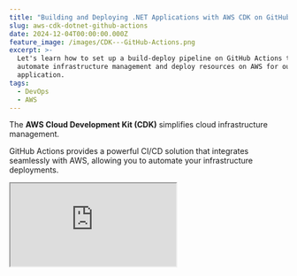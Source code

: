 ```yaml
---
title: "Building and Deploying .NET Applications with AWS CDK on GitHub Actions"
slug: aws-cdk-dotnet-github-actions
date: 2024-12-04T00:00:00.000Z
feature_image: /images/CDK---GitHub-Actions.png
excerpt: >-
  Let's learn how to set up a build-deploy pipeline on GitHub Actions to
  automate infrastructure management and deploy resources on AWS for our .NET
  application.
tags:
  - DevOps
  - AWS
---
```

The **AWS Cloud Development Kit (CDK)** simplifies cloud infrastructure management.

GitHub Actions provides a powerful CI/CD solution that integrates seamlessly with AWS, allowing you to automate your infrastructure deployments.

<iframe src="https://www.youtube.com/embed/IvxWDFb-fSs?feature=oembed" />

In this post, let's explore how to set up a build-deploy pipeline to automatically create resources and deploy your .NET application to AWS using GitHub Actions.

Thanks to AWS for sponsoring this post in my .[NET on AWS Series](/blog/tag/aws/)

## Setting Up GitHub Actions File

If you are to GitHub Actions, use the [Quickstart guide](https://docs.github.com/en/actions/writing-workflows/quickstart) to get up to speed.

The GitHub Actions workflow files should be located in the `.github/workflows` directory at the root of your repository.

So, let's add a [new file](https://github.com/rahulpnath/aws-cdk-github-actions/tree/main/.github/workflows) to get started.

### Authoring GitHub Actions File in VSCode

You can author the actions file in the web browser or from your IDE/Editor.

I prefer to use the VSCode editor for this.

[The GitHub Actions extension](https://marketplace.visualstudio.com/items?itemName=GitHub.vscode-github-actions) lets you manage your workflows, view the workflow run history, and help authoring workflows.

![](/images/image-1.png)

GitHub Actions VS Code extension helps manage workflows, manage secrets, provides IntelliSense etc making it easy to author workflows from the editor.

The extension provides intellisense support based on the action you are editing, which makes it extremely easy to author workflows from the editor.

You can also CTRL + click on the `uses` action to navigate to the GitHub repository and look up the required documentation.

## Deploying .NET Application using CDK to AWS

Let's now create the workflow file to deploy our application.

My [sample application](https://github.com/rahulpnath/aws-cdk-github-actions/tree/main/src) has an ASP NET Web API and a worker service, which I want to host on AWS Lambda Function.

You can find more details on the CDK code to create the resources in the article below.

<BlogLink
  href="/blog/aws-cdk-dotnet/"
  title="AWS CDK For The .NET Developer"
  description="AWS CDK simplifies Cloud Infrastructure management. CDK lets you define AWS resources using first-class programming concepts. It translates your code into AWS CloudFormation templates, which can be used to provision AWS resources for your application. Let’s get started using .NET and C#."
  authorImage="/images/logo-512x512-13.png"
  authorName="Rahul Nath"
  authorTitle="Rahul Pulikkot Nath"
  featureImage="/images/AWS-CDK-2.png"
/>

This post will focus on the GitHub Actions workflow side to set up the pipeline to run and deploy our .NET application.

This GitHub Actions workflow, named **"Weather Data Service"**, triggers on every push to the `main` branch.

```yml
name: Weather Data Service

on:
  push:
    branches:
      - main

jobs:
  build_and_deploy:
    runs-on: ubuntu-latest
    permissions:
      contents: read

```

It defines a single job, `build_and_deploy`which runs on an Ubuntu environment with read-only permissions for repository contents.

Let's now add the different steps required to build, package and deploy our .NET application to AWS.

### Setting Up Required Tools For .NET and AWS CDK

Let's first set up the environment running the build action for deploying .NET applications to AWS. It ensures the necessary tools and configurations are in place for building, deploying, and managing infrastructure.

-   Check out the repository
-   Sets up .NET SDK 8 and installs Amazon Lambda .NET tools
-   Sets up Node.js and installs AWS CDK

```yml
- name: Checkout Repo
  uses: actions/checkout@v4

- name: Set up .NET
  uses: actions/setup-dotnet@v4
  with:
    dotnet-version: 8

- name: Install AWS Lambda Tools
  run: dotnet tool install -g Amazon.Lambda.Tools

- name: Setup Node.js
  uses: actions/setup-node@v4
  with:
    node-version: "20"

- name: Install AWS CDK
  run: npm install -g aws-cdk

```

### Packaging .NET Application for Deployment

To deploy our application we first need to package it into deployable artifacts.

Since for this application, I am deploying the `WeatherForecast.Api` and the `WeatherForecast.Service` as Lambda functions, I use the [dotnet lambda tool](https://docs.aws.amazon.com/lambda/latest/dg/csharp-package-cli.html) to package them as zip files.

```yml
- name: Package API
  run: |
    dotnet lambda package --project-location ./src/WeatherForecast.Api \
    --configuration Release \
    --framework net8.0 \
    --output-package artifacts/api.zip

- name: Package API
  run: |
    dotnet lambda package --project-location ./src/WeatherForecast.Service \
    --configuration Release \
    --framework net8.0 \
    --output-package artifacts/service.zip

```

The above steps generate two artifacts in the artifacts directory in the root of the directory - `api.zip` and `service.zip`

### Configure AWS Credentials

The [aws-actions/configure-aws-credentials](https://github.com/aws-actions/configure-aws-credentials) action helps configure your AWS credentials and region environment variables for use in other GitHub Actions.

It requires the Access Key, Secret, and the region to connect to.

⚠️

__Do not commit sensitive information/keys in your source code.__

Since the keys are sensitive it's best to use [GitHub Secrets](https://docs.github.com/en/actions/security-for-github-actions/security-guides/using-secrets-in-github-actions), to manage them.

```yml
- name: Configure AWS Credentials
  uses: aws-actions/configure-aws-credentials@v4
  with:
    aws-access-key-id: ${{secrets.AWS_ACCESS_KEY_ID}}
    aws-secret-access-key: ${{secrets.AWS_SECRET_ACCESS_KEY}}
    aws-region: "ap-southeast-2"

```

You can configure the GitHub Secrets for your repository under Settings → Secrets and variables → Actions and add a new repository secret (as shown below)

<Figure src="/images/image.png" caption="GitHub Secrets to manage sensitive keys like the AWS Secret and access key" />

### Run AWS CDK Deploy From GitHub Actions

Our repository is a CDK project and contains the `cdk.json` file at the root of the repository. So we can run our cdk commands from there.

Ensure your AWS account is bootstrapped and ready to use with AWS CDK.

<BlogLink
  href="/blog/aws-cdk-dotnet/"
  title="AWS CDK For The .NET Developer"
  description="AWS CDK simplifies Cloud Infrastructure management. CDK lets you define AWS resources using first-class programming concepts. It translates your code into AWS CloudFormation templates, which can be used to provision AWS resources for your application. Let’s get started using .NET and C#."
  authorImage="/images/logo-512x512-12.png"
  authorName="Rahul Nath"
  authorTitle="Rahul Pulikkot Nath"
  featureImage="/images/AWS-CDK-1.png"
/>

To deploy the application, all we need to do is run the `cdk deploy` command

```yml
- name: CDK Deploy
  run: cdk deploy --all --require-approval never

```

Ensure that the `requie-approval` is turned off so that it does not prompt for approval from the user to deploy the stack.

Our CDK code looks for the deploy package from the artifacts folder, as shown below.

```csharp
// Lambda Function To Process SQS
var weatherLambdaFunction = new Function(this, "WeatherDataProcessor", new FunctionProps {
  FunctionName = "weather-data-processor",
    Runtime = Runtime.DOTNET_8,
    Handler = "WeatherForecast.Service::WeatherForecast.Service.Function::FunctionHandler",
    Code = Code.FromAsset("./artifacts/service.zip")
    ...
    }
});

```

Since our previous steps have generated the artifacts files, the CDK code automatically picks these up and deploys to the respective AWS resources.

If the resource does not exist or has been modified, those changes are also performed.
